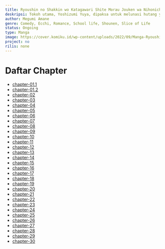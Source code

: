 ```yaml
---
title: Ryoushin no Shakkin wo Katagawari Shite Morau Jouken wa Nihonichi Kawaii Joshikousei to Issho ni Kurasu Koto Deshita Bahasa Indonesia
deskripsi: Tokoh utama, Yoshizumi Yuya, dipaksa untuk melunasi hutang yang ditinggalkan oleh orang tuanya yang melarikan diri ke luar negeri. Itu adalah teman sekelasnya, Hitotsuba Kaede, terpilih sebagai siswi terimut di Jepang, yang menyelamatkannya dari krisis hidup dan mati ini. Namun, ada motif tersembunyi di balik itu. Syarat yang harus dipenuhi sebagai imbalan untuk melunasi utangnya adalah — “Sebagai imbalan atas pinjaman itu, kau harus tinggal bersamaku.” “Kenapa jadi begitu?!” Kehidupan sehari-hari Yuya runtuh pada hari ini. “Yuya-kun. Ayo mandi bersama.” “Yuya-kun, jadilah bantal pelukku.” “Cukup, Hitotsuba-san!” Kisah cinta komedi romantis yang menggugah antara Hitotsuba Kaede yang cantik namun santai dan Yoshizumi Yuya yang serius dan keras kepala, dimulai sekarang!
author: Megumi Amane
genre: Comedy, Ecchi, Romance, School life, Shounen, Slice of Life
status: Ongoing
type: Manga
image: https://cover.komiku.id/wp-content/uploads/2022/09/Manga-Ryoushin-no-Shakkin-wo-Katagawari-Shite-Morau-Jouken-wa-Nihonichi-Kawaii-Joshikousei-to-Issho-ni-Kurasu-Koto-Deshita.jpg?w=225&quality=60
project: no
rilis: none
---
```


# Daftar Chapter
- [chapter-01.1](https://komiku.id/ryoushin-no-shakkin-wo-katagawari-shite-morau-jouken-wa-nihonichi-kawaii-joshikousei-to-issho-ni-kurasu-koto-deshita-chapter-01-1/)
- [chapter-01.2](https://komiku.id/ryoushin-no-shakkin-wo-katagawari-shite-morau-jouken-wa-nihonichi-kawaii-joshikousei-to-issho-ni-kurasu-koto-deshita-chapter-01-2/)
- [chapter-02](https://komiku.id/ryoushin-no-shakkin-wo-katagawari-shite-morau-jouken-wa-nihonichi-kawaii-joshikousei-to-issho-ni-kurasu-koto-deshita-chapter-02/)
- [chapter-03](https://komiku.id/ryoushin-no-shakkin-wo-katagawari-shite-morau-jouken-wa-nihonichi-kawaii-joshikousei-to-issho-ni-kurasu-koto-deshita-chapter-03/)
- [chapter-04](https://komiku.id/ryoushin-no-shakkin-wo-katagawari-shite-morau-jouken-wa-nihonichi-kawaii-joshikousei-to-issho-ni-kurasu-koto-deshita-chapter-04/)
- [chapter-05](https://komiku.id/ryoushin-no-shakkin-wo-katagawari-shite-morau-jouken-wa-nihonichi-kawaii-joshikousei-to-issho-ni-kurasu-koto-deshita-chapter-05/)
- [chapter-06](https://komiku.id/ryoushin-no-shakkin-wo-katagawari-shite-morau-jouken-wa-nihonichi-kawaii-joshikousei-to-issho-ni-kurasu-koto-deshita-chapter-06/)
- [chapter-07](https://komiku.id/ryoushin-no-shakkin-wo-katagawari-shite-morau-jouken-wa-nihonichi-kawaii-joshikousei-to-issho-ni-kurasu-koto-deshita-chapter-07/)
- [chapter-08](https://komiku.id/ryoushin-no-shakkin-wo-katagawari-shite-morau-jouken-wa-nihonichi-kawaii-joshikousei-to-issho-ni-kurasu-koto-deshita-chapter-08/)
- [chapter-09](https://komiku.id/ryoushin-no-shakkin-wo-katagawari-shite-morau-jouken-wa-nihonichi-kawaii-joshikousei-to-issho-ni-kurasu-koto-deshita-chapter-09/)
- [chapter-10](https://komiku.id/ryoushin-no-shakkin-wo-katagawari-shite-morau-jouken-wa-nihonichi-kawaii-joshikousei-to-issho-ni-kurasu-koto-deshita-chapter-10/)
- [chapter-11](https://komiku.id/httpsadmin-komiku-orgryoushin-no-shakkin-wo-katagawari-shite-morau-jouken-wa-nihonichi-kawaii-joshikousei-to-issho-ni-kurasu-koto-deshita-chapter-11/)
- [chapter-12](https://komiku.id/httpsadmin-komiku-orgryoushin-no-shakkin-wo-katagawari-shite-morau-jouken-wa-nihonichi-kawaii-joshikousei-to-issho-ni-kurasu-koto-deshita-chapter-12/)
- [chapter-13](https://komiku.id/httpsadmin-komiku-orgryoushin-no-shakkin-wo-katagawari-shite-morau-jouken-wa-nihonichi-kawaii-joshikousei-to-issho-ni-kurasu-koto-deshita-chapter-13/)
- [chapter-14](https://komiku.id/ryoushin-no-shakkin-wo-katagawari-shite-morau-jouken-wa-nihonichi-kawaii-joshikousei-to-issho-ni-kurasu-koto-deshita-chapter-14/)
- [chapter-15](https://komiku.id/ryoushin-no-shakkin-wo-katagawari-shite-morau-jouken-wa-nihonichi-kawaii-joshikousei-to-issho-ni-kurasu-koto-deshita-chapter-15/)
- [chapter-16](https://komiku.id/ryoushin-no-shakkin-wo-katagawari-shite-morau-jouken-wa-nihonichi-kawaii-joshikousei-to-issho-ni-kurasu-koto-deshita-chapter-16/)
- [chapter-17](https://komiku.id/ryoushin-no-shakkin-wo-katagawari-shite-morau-jouken-wa-nihonichi-kawaii-joshikousei-to-issho-ni-kurasu-koto-deshita-chapter-17/)
- [chapter-18](https://komiku.id/ryoushin-no-shakkin-wo-katagawari-shite-morau-jouken-wa-nihonichi-kawaii-joshikousei-to-issho-ni-kurasu-koto-deshita-chapter-18/)
- [chapter-19](https://komiku.id/ryoushin-no-shakkin-wo-katagawari-shite-morau-jouken-wa-nihonichi-kawaii-joshikousei-to-issho-ni-kurasu-koto-deshita-chapter-19/)
- [chapter-20](https://komiku.id/ryoushin-no-shakkin-wo-katagawari-shite-morau-jouken-wa-nihonichi-kawaii-joshikousei-to-issho-ni-kurasu-koto-deshita-chapter-20/)
- [chapter-21](https://komiku.id/ryoushin-no-shakkin-wo-katagawari-shite-morau-jouken-wa-nihonichi-kawaii-joshikousei-to-issho-ni-kurasu-koto-deshita-chapter-21/)
- [chapter-22](https://komiku.id/ryoushin-no-shakkin-wo-katagawari-shite-morau-jouken-wa-nihonichi-kawaii-joshikousei-to-issho-ni-kurasu-koto-deshita-chapter-22/)
- [chapter-23](https://komiku.id/ryoushin-no-shakkin-wo-katagawari-shite-morau-jouken-wa-nihonichi-kawaii-joshikousei-to-issho-ni-kurasu-koto-deshita-chapter-23/)
- [chapter-24](https://komiku.id/ryoushin-no-shakkin-wo-katagawari-shite-morau-jouken-wa-nihonichi-kawaii-joshikousei-to-issho-ni-kurasu-koto-deshita-chapter-24/)
- [chapter-25](https://komiku.id/ryoushin-no-shakkin-wo-katagawari-shite-morau-jouken-wa-nihonichi-kawaii-joshikousei-to-issho-ni-kurasu-koto-deshita-chapter-25/)
- [chapter-26](https://komiku.id/ryoushin-no-shakkin-wo-katagawari-shite-morau-jouken-wa-nihonichi-kawaii-joshikousei-to-issho-ni-kurasu-koto-deshita-chapter-26/)
- [chapter-27](https://komiku.id/ryoushin-no-shakkin-wo-katagawari-shite-morau-jouken-wa-nihonichi-kawaii-joshikousei-to-issho-ni-kurasu-koto-deshita-chapter-27/)
- [chapter-28](https://komiku.id/ryoushin-no-shakkin-wo-katagawari-shite-morau-jouken-wa-nihonichi-kawaii-joshikousei-to-issho-ni-kurasu-koto-deshita-chapter-28/)
- [chapter-29](https://komiku.id/ryoushin-no-shakkin-wo-katagawari-shite-morau-jouken-wa-nihonichi-kawaii-joshikousei-to-issho-ni-kurasu-koto-deshita-chapter-29/)
- [chapter-30](https://komiku.id/ryoushin-no-shakkin-wo-katagawari-shite-morau-jouken-wa-nihonichi-kawaii-joshikousei-to-issho-ni-kurasu-koto-deshita-chapter-30/)
